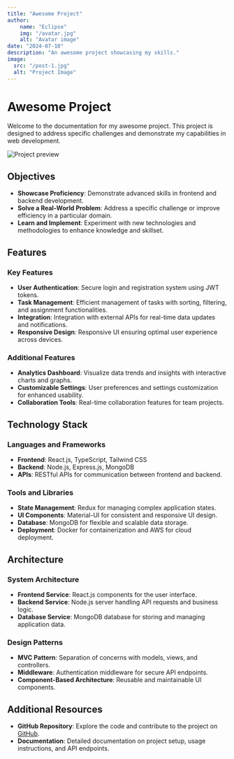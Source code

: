 ```yaml
---
title: "Awesome Project"
author: 
    name: "Eclipse"
    img: "/avatar.jpg"
    alt: "Avatar image"
date: "2024-07-10"
description: "An awesome project showcasing my skills."
image:
  src: "/post-1.jpg"
  alt: "Project Image"
---
```



# Awesome Project

<MarkdownAuthor img={author.img} author={author.name} date={date} />

Welcome to the documentation for my awesome project. This project is designed to address specific challenges and demonstrate my capabilities in web development.

![Project preview](/post-1.jpg)

## Objectives

- **Showcase Proficiency**: Demonstrate advanced skills in frontend and backend development.
- **Solve a Real-World Problem**: Address a specific challenge or improve efficiency in a particular domain.
- **Learn and Implement**: Experiment with new technologies and methodologies to enhance knowledge and skillset.

## Features

### Key Features

- **User Authentication**: Secure login and registration system using JWT tokens.
- **Task Management**: Efficient management of tasks with sorting, filtering, and assignment functionalities.
- **Integration**: Integration with external APIs for real-time data updates and notifications.
- **Responsive Design**: Responsive UI ensuring optimal user experience across devices.

### Additional Features

- **Analytics Dashboard**: Visualize data trends and insights with interactive charts and graphs.
- **Customizable Settings**: User preferences and settings customization for enhanced usability.
- **Collaboration Tools**: Real-time collaboration features for team projects.

## Technology Stack

### Languages and Frameworks

- **Frontend**: React.js, TypeScript, Tailwind CSS
- **Backend**: Node.js, Express.js, MongoDB
- **APIs**: RESTful APIs for communication between frontend and backend.

### Tools and Libraries

- **State Management**: Redux for managing complex application states.
- **UI Components**: Material-UI for consistent and responsive UI design.
- **Database**: MongoDB for flexible and scalable data storage.
- **Deployment**: Docker for containerization and AWS for cloud deployment.

## Architecture

### System Architecture

- **Frontend Service**: React.js components for the user interface.
- **Backend Service**: Node.js server handling API requests and business logic.
- **Database Service**: MongoDB database for storing and managing application data.

### Design Patterns

- **MVC Pattern**: Separation of concerns with models, views, and controllers.
- **Middleware**: Authentication middleware for secure API endpoints.
- **Component-Based Architecture**: Reusable and maintainable UI components.

## Additional Resources

- **GitHub Repository**: Explore the code and contribute to the project on [GitHub](https://github.com/Thomas-Zabalo/astro-template).
- **Documentation**: Detailed documentation on project setup, usage instructions, and API endpoints.
